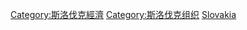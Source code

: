 {{Catnav|頁面分類|地理|国家|欧洲国家|斯洛伐克}}
{{Catnav|頁面分類|各種主題的頁面分類|按國家分類|各國組織|各國公司}}
{{Commons category|Companies of Slovakia‎}}

[[Category:斯洛伐克經濟|Category:斯洛伐克經濟]]
[[Category:斯洛伐克组织|Category:斯洛伐克组织]]
[[Category:欧洲各国公司|Slovakia]]